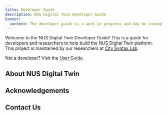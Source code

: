 ```yaml
---
title: Developer Guide
description: NUS Digital Twin Developer Guide
banner:
  content: The developer guide is a work in progress and may be incomplete or contain errors.
---
```



Welcome to the NUS Digital Twin Developer Guide! This is a guide for developers and researchers to help build the NUS Digital Twin platform. This project is maintained by our researchers at [City Syntax Lab](https://citysyntax.io).

Not a developer? Visit the [User Guide](/user-guide).

## About NUS Digital Twin

<About />

## Acknowledgements

<Acknowledgements />

## Contact Us

<Contact />
